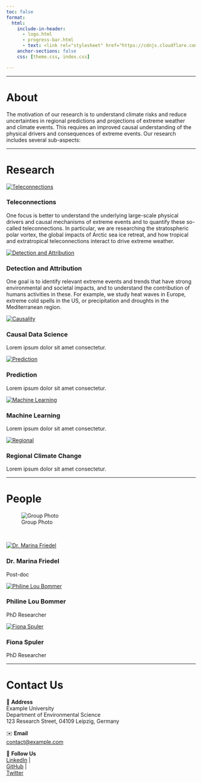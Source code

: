 ```yaml
---
toc: false
format: 
  html: 
    include-in-header: 
      - logo.html
      - progress-bar.html
      - text: <link rel="stylesheet" href="https://cdnjs.cloudflare.com/ajax/libs/font-awesome/6.0.0/css/all.min.css">
    anchor-sections: false
    css: [theme.css, index.css]

---
```


---

# About {#about}

The motivation of our research is to understand climate risks and reduce uncertainties in regional predictions and projections of extreme weather and climate events. This requires an improved causal understanding of the physical drivers and consequences of extreme events. Our research includes several sub-aspects:

---

# Research {#research}

::: {.full-width}

<div class="research-row">

<div class="research-feature">
<a href="research/teleconnections/index.qmd">
<img src="research/teleconnections/teleconnections.png" alt="Teleconnections" class="research-image">
</a>
<h3 class="research-text">Teleconnections</h3>
<p>One focus is better to understand the underlying large-scale physical drivers and causal mechanisms of extreme events and to quantify these so-called teleconnections. In particular, we are researching the stratospheric polar vortex, the global impacts of Arctic sea ice retreat, and how tropical and extratropical teleconnections interact to drive extreme weather.</p>
</div>

<div class="research-feature">
<a href="research/detection_and_attribution/index.qmd">
<img src="research/detection_and_attribution/DA.png" alt="Detection and Attribution" class="research-image">
</a>
<h3 class="research-text">Detection and Attribution</h3>
<p>One goal is to identify relevant extreme events and trends that have strong environmental and societal impacts, and to understand the contribution of humans activities in these. For example, we study heat waves in Europe, extreme cold spells in the US, or precipitation and droughts in the Mediterranean region.</p>
</div>

<div class="research-feature">
<a href="research/causality/index.qmd">
<img src="research/causality/causality.png" alt="Causality" class="research-image">
</a>
<h3 class="research-text">Causal Data Science</h3>
<p>Lorem ipsum dolor sit amet consectetur.</p>
</div>

<div class="research-feature">
<a href="research/prediction/index.qmd">
<img src="research/prediction/prediction.png" alt="Prediction" class="research-image">
</a>
<h3 class="research-text">Prediction</h3>
<p>Lorem ipsum dolor sit amet consectetur.</p>
</div>

<div class="research-feature">
<a href="research/machine_learning/index.qmd">
<img src="research/machine_learning/stnn.png" alt="Machine Learning" class="research-image">
</a>
<h3 class="research-text">Machine Learning</h3>
<p>Lorem ipsum dolor sit amet consectetur.</p>
</div>

<div class="research-feature">
<a href="research/regional/index.qmd">
<img src="research/regional/regional.png" alt="Regional" class="research-image">
</a>
<h3 class="research-text">Regional Climate Change</h3>
<p>Lorem ipsum dolor sit amet consectetur.</p>
</div>
</div>

:::

---

# People {#people}

![Group Photo](images/group_photo.jpg)

<br>

<section id="team">
<div class="team-container">

<!-- Marina -->
<div class="team-member">
<a href="people/marina/index.qmd">
<img src="images/people/marina.jpg" alt="Dr. Marina Friedel">
</a>
<h3>Dr. Marina Friedel</h3>
<p>Post-doc</p>
<div class="social-icons">
<a href="https://twitter.com" target="_blank"><i class="fa-brands fa-gitlab"></i></a>
<a href="https://facebook.com" target="_blank"><i class="fab fa-facebook"></i></a>
<a href="https://linkedin.com" target="_blank"><i class="fa-solid fa-envelope"></i></a>
</div>
</div>

<!-- Philine -->
<div class="team-member">
<a href="people/philine/index.qmd">
<img src="images/people/philine.jpg" alt="Philine Lou Bommer">
</a>
<h3>Philine Lou Bommer</h3>
<p>PhD Researcher</p>
<div class="social-icons">
<a href="https://linkedin.com" target="_blank"><i class="fab fa-linkedin"></i></a>
<a href="https://facebook.com" target="_blank"><i class="fa-brands fa-stack-overflow"></i></a>
</div>
</div>

<!-- Fiona -->
<div class="team-member">
<a href="people/fiona/index.qmd">
<img src="images/people/fiona.jpg" alt="Fiona Spuler">
</a>
<h3>Fiona Spuler</h3>
<p>PhD Researcher</p>
<div class="social-icons">
<a href="https://twitter.com" target="_blank"><i class="fa-brands fa-github"></i></a>
<a href="https://facebook.com" target="_blank"><i class="fa-brands fa-rebel"></i></a>
<a href="https://linkedin.com" target="_blank"><i class="fab fa-linkedin"></i></a>
</div>
</div>

<!-- Team member -->

</div>
</section>

---


# Contact Us {#contact}

::: {.contact-container}
📍 **Address**  
Example University  
Department of Environmental Science  
123 Research Street, 04109 Leipzig, Germany  

✉️ **Email**  
[contact@example.com](mailto:contact@example.com)  

🔗 **Follow Us**  
[<i class="fa-brands fa-linkedin"></i> LinkedIn](https://linkedin.com) |  
[<i class="fa-brands fa-github"></i> GitHub](https://github.com) |  
[<i class="fa-brands fa-twitter"></i> Twitter](https://twitter.com)  
:::
